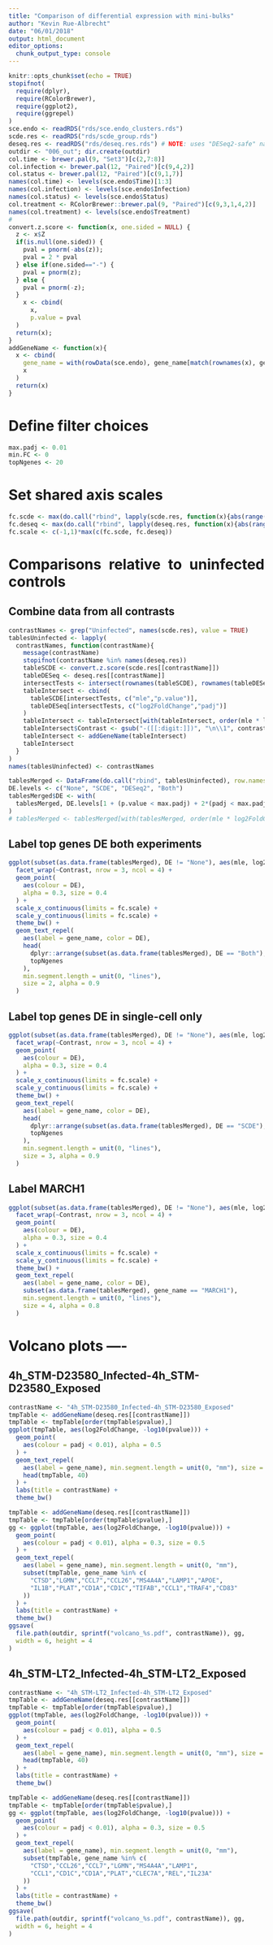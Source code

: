 ```yaml
---
title: "Comparison of differential expression with mini-bulks"
author: "Kevin Rue-Albrecht"
date: "06/01/2018"
output: html_document
editor_options: 
  chunk_output_type: console
---
```


<style>
body {
text-align: justify}
</style>

```r
knitr::opts_chunk$set(echo = TRUE)
stopifnot(
  require(dplyr),
  require(RColorBrewer),
  require(ggplot2),
  require(ggrepel)
)
sce.endo <- readRDS("rds/sce.endo_clusters.rds")
scde.res <- readRDS("rds/scde_group.rds")
deseq.res <- readRDS("rds/deseq.res.rds") # NOTE: uses "DESeq2-safe" names
outdir <- "006_out"; dir.create(outdir)
col.time <- brewer.pal(9, "Set3")[c(2,7:8)]
col.infection <- brewer.pal(12, "Paired")[c(9,4,2)]
col.status <- brewer.pal(12, "Paired")[c(9,1,7)]
names(col.time) <- levels(sce.endo$Time)[1:3]
names(col.infection) <- levels(sce.endo$Infection)
names(col.status) <- levels(sce.endo$Status)
col.treatment <- RColorBrewer::brewer.pal(9, "Paired")[c(9,3,1,4,2)]
names(col.treatment) <- levels(sce.endo$Treatment)
#
convert.z.score <- function(x, one.sided = NULL) {
  z <- x$Z
  if(is.null(one.sided)) {
    pval = pnorm(-abs(z));
    pval = 2 * pval
  } else if(one.sided=="-") {
    pval = pnorm(z);
  } else {
    pval = pnorm(-z);
  }
    x <- cbind(
      x,
      p.value = pval
  )
  return(x);
}
addGeneName <- function(x){
  x <- cbind(
    gene_name = with(rowData(sce.endo), gene_name[match(rownames(x), gene_id)]),
    x
  )
  return(x)
}
```

# Define filter choices

```r
max.padj <- 0.01
min.FC <- 0
topNgenes <- 20
```

# Set shared axis scales

```r
fc.scde <- max(do.call("rbind", lapply(scde.res, function(x){abs(range(x$mle))})))
fc.deseq <- max(do.call("rbind", lapply(deseq.res, function(x){abs(range(x$log2FoldChange))})))
fc.scale <- c(-1,1)*max(c(fc.scde, fc.deseq))
```

# Comparisons relative to uninfected controls

## Combine data from all contrasts

```r
contrastNames <- grep("Uninfected", names(scde.res), value = TRUE)
tablesUninfected <- lapply(
  contrastNames, function(contrastName){
    message(contrastName)
    stopifnot(contrastName %in% names(deseq.res))
    tableSCDE <- convert.z.score(scde.res[[contrastName]])
    tableDESeq <- deseq.res[[contrastName]]
    intersectTests <- intersect(rownames(tableSCDE), rownames(tableDESeq))
    tableIntersect <- cbind(
      tableSCDE[intersectTests, c("mle","p.value")],
      tableDESeq[intersectTests, c("log2FoldChange","padj")]
    )
    tableIntersect <- tableIntersect[with(tableIntersect, order(mle * log2FoldChange, decreasing = TRUE)),]
    tableIntersect$Contrast <- gsub("-([[:digit:]])", "\n\\1", contrastName)
    tableIntersect <- addGeneName(tableIntersect)
    tableIntersect
  }
)
names(tablesUninfected) <- contrastNames
```

```r
tablesMerged <- DataFrame(do.call("rbind", tablesUninfected), row.names = NULL)
DE.levels <- c("None", "SCDE", "DESeq2", "Both")
tablesMerged$DE <- with(
  tablesMerged, DE.levels[1 + (p.value < max.padj) + 2*(padj < max.padj)]
)
# tablesMerged <- tablesMerged[with(tablesMerged, order(mle * log2FoldChange, decreasing = TRUE)),]
```

## Label top genes DE both experiments

```r
ggplot(subset(as.data.frame(tablesMerged), DE != "None"), aes(mle, log2FoldChange)) +
  facet_wrap(~Contrast, nrow = 3, ncol = 4) +
  geom_point(
    aes(colour = DE),
    alpha = 0.3, size = 0.4
  ) +
  scale_x_continuous(limits = fc.scale) +
  scale_y_continuous(limits = fc.scale) +
  theme_bw() +
  geom_text_repel(
    aes(label = gene_name, color = DE),
    head(
      dplyr::arrange(subset(as.data.frame(tablesMerged), DE == "Both"), desc(abs(mle))),
      topNgenes
    ),
    min.segment.length = unit(0, "lines"),
    size = 2, alpha = 0.9
  )
```

## Label top genes DE in single-cell only

```r
ggplot(subset(as.data.frame(tablesMerged), DE != "None"), aes(mle, log2FoldChange)) +
  facet_wrap(~Contrast, nrow = 3, ncol = 4) +
  geom_point(
    aes(colour = DE),
    alpha = 0.3, size = 0.4
  ) +
  scale_x_continuous(limits = fc.scale) +
  scale_y_continuous(limits = fc.scale) +
  theme_bw() +
  geom_text_repel(
    aes(label = gene_name, color = DE),
    head(
      dplyr::arrange(subset(as.data.frame(tablesMerged), DE == "SCDE"), desc(abs(mle))),
      topNgenes
    ),
    min.segment.length = unit(0, "lines"),
    size = 3, alpha = 0.9
  )
```

## Label MARCH1

```r
ggplot(subset(as.data.frame(tablesMerged), DE != "None"), aes(mle, log2FoldChange)) +
  facet_wrap(~Contrast, nrow = 3, ncol = 4) +
  geom_point(
    aes(colour = DE),
    alpha = 0.3, size = 0.4
  ) +
  scale_x_continuous(limits = fc.scale) +
  scale_y_continuous(limits = fc.scale) +
  theme_bw() +
  geom_text_repel(
    aes(label = gene_name, color = DE),
    subset(as.data.frame(tablesMerged), gene_name == "MARCH1"),
    min.segment.length = unit(0, "lines"),
    size = 4, alpha = 0.8
  )
```

# Volcano plots ----

## 4h_STM-D23580_Infected-4h_STM-D23580_Exposed

```r
contrastName <- "4h_STM-D23580_Infected-4h_STM-D23580_Exposed"
tmpTable <- addGeneName(deseq.res[[contrastName]])
tmpTable <- tmpTable[order(tmpTable$pvalue),]
ggplot(tmpTable, aes(log2FoldChange, -log10(pvalue))) +
  geom_point(
    aes(colour = padj < 0.01), alpha = 0.5
  ) +
  geom_text_repel(
    aes(label = gene_name), min.segment.length = unit(0, "mm"), size = 3,
    head(tmpTable, 40)
  ) +
  labs(title = contrastName) +
  theme_bw()
```

```r
tmpTable <- addGeneName(deseq.res[[contrastName]])
tmpTable <- tmpTable[order(tmpTable$pvalue),]
gg <- ggplot(tmpTable, aes(log2FoldChange, -log10(pvalue))) +
  geom_point(
    aes(colour = padj < 0.01), alpha = 0.3, size = 0.5
  ) +
  geom_text_repel(
    aes(label = gene_name), min.segment.length = unit(0, "mm"),
    subset(tmpTable, gene_name %in% c(
      "CTSD","LGMN","CCL7","CCL26","MS4A4A","LAMP1","APOE",
      "IL1B","PLAT","CD1A","CD1C","TIFAB","CCL1","TRAF4","CD83"
    ))
  ) +
  labs(title = contrastName) +
  theme_bw()
ggsave(
  file.path(outdir, sprintf("volcano_%s.pdf", contrastName)), gg,
  width = 6, height = 4
)
```

## 4h_STM-LT2_Infected-4h_STM-LT2_Exposed

```r
contrastName <- "4h_STM-LT2_Infected-4h_STM-LT2_Exposed"
tmpTable <- addGeneName(deseq.res[[contrastName]])
tmpTable <- tmpTable[order(tmpTable$pvalue),]
ggplot(tmpTable, aes(log2FoldChange, -log10(pvalue))) +
  geom_point(
    aes(colour = padj < 0.01), alpha = 0.5
  ) +
  geom_text_repel(
    aes(label = gene_name), min.segment.length = unit(0, "mm"), size = 3,
    head(tmpTable, 40)
  ) +
  labs(title = contrastName) +
  theme_bw()
```

```r
tmpTable <- addGeneName(deseq.res[[contrastName]])
tmpTable <- tmpTable[order(tmpTable$pvalue),]
gg <- ggplot(tmpTable, aes(log2FoldChange, -log10(pvalue))) +
  geom_point(
    aes(colour = padj < 0.01), alpha = 0.3, size = 0.5
  ) +
  geom_text_repel(
    aes(label = gene_name), min.segment.length = unit(0, "mm"),
    subset(tmpTable, gene_name %in% c(
      "CTSD","CCL26","CCL7","LGMN","MS4A4A","LAMP1",
      "CCL1","CD1C","CD1A","PLAT","CLEC7A","REL","IL23A"
    ))
  ) +
  labs(title = contrastName) +
  theme_bw()
ggsave(
  file.path(outdir, sprintf("volcano_%s.pdf", contrastName)), gg,
  width = 6, height = 4
)
```

